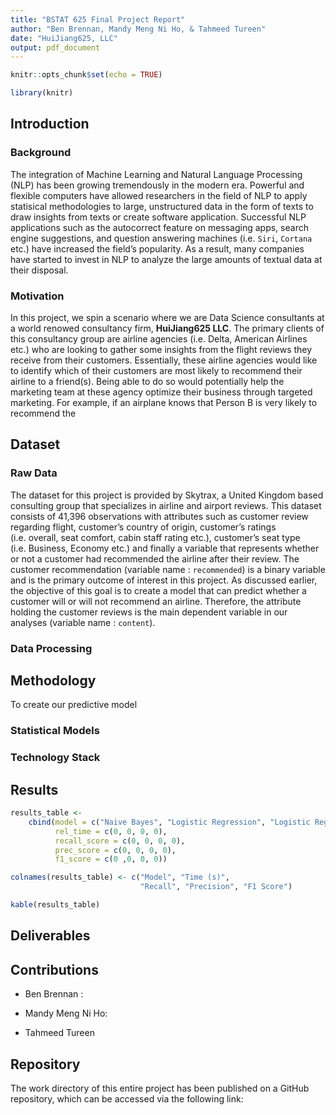 ```yaml
---
title: "BSTAT 625 Final Project Report"
author: "Ben Brennan, Mandy Meng Ni Ho, & Tahmeed Tureen"
date: "HuiJiang625, LLC"
output: pdf_document
---
```


```r
knitr::opts_chunk$set(echo = TRUE)
```

```r
library(knitr)
```


## Introduction

### Background

The integration of Machine Learning and Natural Language Processing (NLP) has been growing tremendously in the modern era. Powerful and flexible computers have allowed researchers in the field of NLP to apply statisical methodologies to large, unstructured data in the form of texts to draw insights from texts or create software application. Successful NLP applications such as the autocorrect feature on messaging apps, search engine suggestions, and question answering machines (i.e. ```Siri```, ```Cortana``` etc.) have increased the field's popularity. As a result, many companies have started to invest in NLP to analyze the large amounts of textual data at their disposal.

### Motivation

In this project, we spin a scenario where we are Data Science consultants at a world renowed consultancy firm, **HuiJiang625 LLC**. The primary clients of this consultancy group are airline agencies (i.e. Delta, American Airlines etc.) who are looking to gather some insights from the flight reviews they receive from their customers. Essentially, these airline agencies would like to identify which of their customers are most likely to recommend their airline to a friend(s). Being able to do so would potentially help the marketing team at these agency optimize their business through targeted marketing. For example, if an airplane knows that Person B is very likely to recommend the   




## Dataset

### Raw Data

The dataset for this project is provided by Skytrax, a United Kingdom based consulting group that specializes in airline and airport reviews. This dataset consists of 41,396 observations with attributes such as customer review regarding flight, customer's country of origin, customer's ratings (i.e. overall, seat comfort, cabin staff rating etc.), customer's seat type (i.e. Business, Economy etc.) and finally a variable that represents whether or not a customer had recommended the airline after their review. The customer recommendation (variable name : ```recommended```) is a binary variable and is the primary outcome of interest in this project. As discussed earlier, the objective of this goal is to create a model that can predict whether a customer will or will not recommend an airline. Therefore, the attribute holding the customer reviews is the main dependent variable in our analyses (variable name : ```content```).

### Data Processing


## Methodology

To create our predictive model

### Statistical Models

### Technology Stack

## Results

```r
results_table <- 
    cbind(model = c("Naive Bayes", "Logistic Regression", "Logistic Reg. (No. Intercept)", "SVM"),
          rel_time = c(0, 0, 0, 0),
          recall_score = c(0, 0, 0, 0),
          prec_score = c(0, 0, 0, 0),
          f1_score = c(0 ,0, 0, 0))

colnames(results_table) <- c("Model", "Time (s)",
                             "Recall", "Precision", "F1 Score")

kable(results_table)
```

## Deliverables

## Contributions

- Ben Brennan :

- Mandy Meng Ni Ho:

- Tahmeed Tureen

## Repository

The work directory of this entire project has been published on a GitHub repository, which can be accessed via the following link: [](https://github.com/benbren/airplanes)
